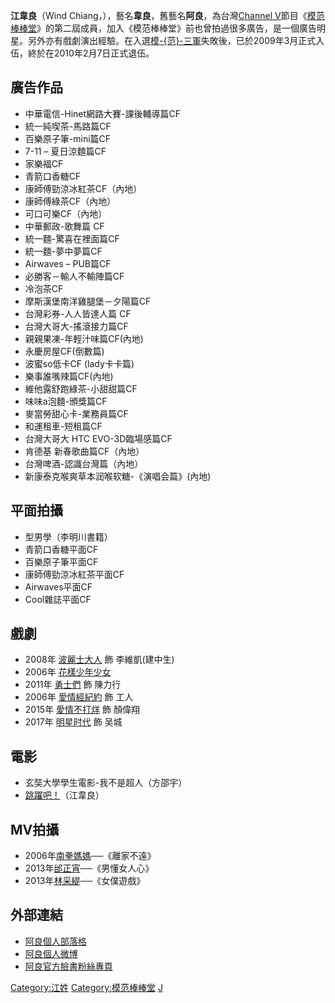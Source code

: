 {{沒有來源|time=2016-04-24}}

{{藝人
| 姓名 = 江韋良（韋良）
| 類型 = 男藝人
| 圖片 = 
| 圖片簡介 = 
| 英文名 = Wind
| 暱稱 = 阿良
| 出生日期 = {{birth_date_and_age|1988|5|23}}
| 出生地點 = {{TWN}}[[台北市|台北市]]
| 國籍 = {{ROC}} 
| 教育程度 = 台北市[[台北海洋技術學院|台北海洋技術學院]]
| 出道日期 = 2004年
| 活躍年代 = 2004年至今
| 職業 = 藝人、演員
| 演奏樂器 = 
| 唱片公司 = 
| 經紀公司 = [[昇華娛樂傳播|昇華娛樂傳播]]股份有限公司、[[勝駿娛樂|勝駿娛樂]]
| 相關團體 =
}}

'''江韋良'''（Wind Chiang，{{bd|1988年|5月23日|catIdx=C江}}），藝名'''韋良'''，舊藝名'''阿良'''，為台灣[[Channel_V|Channel V]]節目《[[模范棒棒堂|模范棒棒堂]]》的第二屆成員，加入《模范棒棒堂》前也曾拍過很多廣告，是一個廣告明星。另外亦有戲劇演出經驗。在入選[[模范三軍|模-{范}-三軍]]失敗後，已於2009年3月正式入伍，終於在2010年2月7日正式退伍。

==廣告作品==
*中華電信-Hinet網路大賽-課後輔導篇CF
*統一純喫茶-馬路篇CF
*百樂原子筆-mini篇CF
*7-11 – 夏日涼麵篇CF
*家樂福CF
*青箭口香糖CF
*康師傅勁涼冰紅茶CF（內地）
*康師傅綠茶CF（內地）
*可口可樂CF（內地）
*中華郵政-歌舞篇 CF
*統一麵-驚喜在裡面篇CF
*統一麵-夢中夢篇CF
*Airwaves – PUB篇CF
*必勝客－輸人不輸陣篇CF
*冷泡茶CF
*摩斯漢堡南洋雞腿堡－夕陽篇CF
*台灣彩券-人人皆達人篇 CF 
*台灣大哥大-搖滾接力篇CF
*親親果凍-年輕汁味篇CF(內地)
*永慶房屋CF(倒數篇)
*波蜜so低卡CF (lady卡卡篇)
*樂事誰嘴辣篇CF(內地)
*維他露舒跑綠茶-小甜甜篇CF
*味味a泡麵-頒獎篇CF
*麥當勞甜心卡-業務員篇CF
*和運租車-短租篇CF
*台灣大哥大 HTC EVO-3D臨場感篇CF
*肯德基 新春歌曲篇CF（內地）
*台灣啤酒-認識台灣篇（內地）	
*新康泰克喉爽草本润喉软糖-《演唱会篇》(內地)

==平面拍攝==
*型男學（李明川書籍）
*青箭口香糖平面CF
*百樂原子筆平面CF
*康師傅勁涼冰紅茶平面CF
*Airwaves平面CF
*Cool雜誌平面CF

==戲劇==
*2008年 [[波麗士大人|波麗士大人]] 飾 李維凱(建中生)
*2006年 [[花樣少年少女_(台灣電視劇)|花樣少年少女]] 
*2011年 [[勇士們_(電視劇)|勇士們]] 飾 陳力行
*2006年 [[愛情經紀約|愛情經紀約]] 飾 工人
*2015年 [[愛情不打烊|愛情不打烊]] 飾 顏偉翔
*2017年 [[明星时代|明星时代]] 飾 吴城

==電影==
*玄奘大學學生電影-我不是超人（方邵宇）
*[[跳躍吧！|跳躍吧！]]（江韋良）

==MV拍攝==
*2006年[[南拳媽媽|南拳媽媽]]──《離家不遠》
*2013年[[邰正宵|邰正宵]]──《男懂女人心》
*2013年[[林采緹|林采緹]]──《女僕遊戲》

==外部連結==
* [http://ryo770523.pixnet.net/blog/ 阿良個人部落格 ] {{Wayback|url=http://ryo770523.pixnet.net/blog/ |date=20210413062147 }}
* [http://tw.weibo.com/1791688097 阿良個人微博 ] {{Wayback|url=http://tw.weibo.com/1791688097 |date=20200412142122 }}
* [http://www.facebook.com/pages/wind-%E6%B1%9F%E9%9F%8B%E8%89%AF/109040435810746 阿良官方臉書粉絲專頁] {{Wayback|url=http://www.facebook.com/pages/wind-%E6%B1%9F%E9%9F%8B%E8%89%AF/109040435810746 |date=20200412142123 }}

{{第二屆模范棒棒堂}}
[[Category:江姓|Category:江姓]]
[[Category:模范棒棒堂|Category:模范棒棒堂]]
[[Category:臺北市私立育達高職校友|J]]